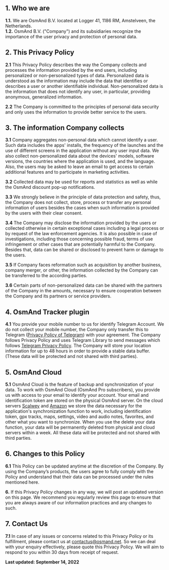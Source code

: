 ## 1. Who we are
**1.1.** We are OsmAnd B.V. located at   Logger 41, 1186 RM, Amstelveen, the Netherlands.    
**1.2.** OsmAnd B.V. ("Company") and its subsidiaries recognize the importance of the user privacy and protection of personal data.  

## 2. This Privacy Policy
**2.1** This Privacy Policy describes the way the Company collects and processes the information provided by the end users, including personalized or non-personalized types of data. Personalized data is understood as the information may include the data that identifies or describes a user or another identifiable individual. Non-personalized data is the information that does not identify any user, in particular, providing anonymous, generalized information.  

**2.2** The Company is committed to the principles of personal data security and only uses the information to provide better service to the users.  

## 3. The information Company collects
**3.1** Company aggregates non-personal data which cannot identify a user. Such data includes the apps' installs, the frequency of the launches and the use of different screens in the application without any user input data. We also collect non-personalized data about the devices' models, software versions, the countries where the application is used, and the language. Also, the users may be asked to leave an email to get access to certain additional features and to participate in marketing activities.  

**3.2** Collected data may be used for reports and statistics as well as while the OsmAnd discount pop-up notifications.

**3.3** We strongly believe in the principle of data protection and safety, thus, the Company does not collect, store, process or transfer any personal information of users besides the cases when such information is provided by the users with their clear consent.  

**3.4** The Company may disclose the information provided by the users or collected otherwise in certain exceptional cases including a legal process or by request of the law enforcement agencies. It is also possible in case of investigations, including those concerning possible fraud, terms of use infringement or other cases that are potentially harmful to the Company. Besides that, data can be shared or disclosed to prevent harm or damage to the users.  

**3.5** If Company faces reformation such as acquisition by another business, company merger, or other, the information collected by the Company can be transferred to the according parties.  

**3.6** Certain parts of non-personalized data can be shared with the partners of the Company in the amounts, necessary to ensure cooperation between the Company and its partners or service providers.  

## 4. OsmAnd Tracker plugin
**4.1** You provide your mobile number to us for identify Telegram Account. We do not collect your mobile number, the Company only transfer this to Telegram (<a href="https://telegram.org/privacy">Privacy Policy of Telegram</a>) with your agreement. The Company follows Privacy Policy and uses Telegram Library to send messages which follows <a href="https://telegram.org/privacy">Telegram Privacy Policy</a>. The Company will store your location information for up to 48 hours in order to provide a stable data buffer. (These data will be protected and not shared with third parties). 

## 5. OsmAnd Cloud
**5.1** OsmAnd Cloud is the feature of backup and synchronization of your data. To work with OsmAnd Cloud (OsmAnd Pro subscribers), you provide us with access to your email to identify your account. Your email and identification token are stored on the physical OsmAnd server. On the cloud servers [Scalwey](https://images-www.scaleway.com/wp-content/uploads/2020/09/16075241/EN-Privacy-Policy-2020.pdf) and [Amazon](https://aws.amazon.com/privacy/) we store the data necessary for the application's synchronization function to work, including identification token, gpx tracks, maps, settings, video and audio notes, favorites, and other what you want to synchronize. When you use the delete your data function, your data will be permanently deleted from physical and cloud servers within a week. All these data will be protected and not shared with third parties. 

## 6. Changes to this Policy
**6.1** This Policy can be updated anytime at the discretion of the Company. By using the Company’s products, the users agree to fully comply with the Policy and understand that their data can be processed under the rules mentioned here.  

**6.** If this Privacy Policy changes in any way, we will post an updated version on this page.  We recommend you regularly review this page to ensure that you are always aware of our information practices and any changes to such.  

## 7. Contact Us
**7.1** In case of any issues or concerns related to this Privacy Policy or its fulfillment, please contact us at contactus@osmand.net. So we can deal with your enquiry effectively, please quote this Privacy Policy. We will aim to respond to you within 30 days from receipt of request.  

**Last updated: September 14, 2022**
